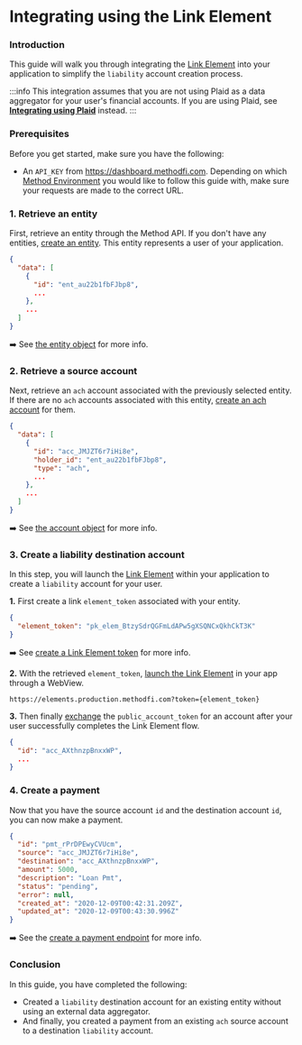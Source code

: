
# Integrating using the Link Element

### Introduction
This guide will walk you through integrating the [Link Element](/docs/api/elements/link/intro) into your application to simplify the `liability` account creation process.

:::info
This integration assumes that you are not using Plaid as a data aggregator for your user's financial accounts. If you are using Plaid, see [**Integrating using Plaid**](/docs/guides/integrations/using-plaid) instead.
:::

### Prerequisites
Before you get started, make sure you have the following:

- An `API_KEY` from https://dashboard.methodfi.com. Depending on which [Method Environment](/docs/api/environments) you would like to follow this guide with, make sure your requests are made to the correct URL.

### 1. Retrieve an entity
First, retrieve an entity through the Method API. If you don't have any entities, [create an entity](/docs/api/core/entities/create-individual). This entity represents a user of your application.


<EntitiesList />

```json
{
  "data": [
    {
      "id": "ent_au22b1fbFJbp8",
      ...
    },
    ...
  ]
}
```

➡️ See [the entity object](/docs/api/core/entities/object) for more info.

### 2. Retrieve a source account
Next, retrieve an `ach` account associated with the previously selected entity. If there are no `ach` accounts associated with this entity, [create an ach account](/docs/api/core/accounts/create) for them.

<AccountsList />

```json
{
  "data": [
    {
      "id": "acc_JMJZT6r7iHi8e",
      "holder_id": "ent_au22b1fbFJbp8",
      "type": "ach",
      ...
    },
    ...
  ]
}
```

➡️ See [the account object](/docs/api/core/accounts/object) for more info.

### 3. Create a liability destination account
In this step, you will launch the [Link Element](/docs/api/elements/link/intro) within your application to create a `liability` account for your user.

**1.** First create a link `element_token` associated with your entity.

<ElementsCreateLinkToken2 />

```json
{
  "element_token": "pk_elem_BtzySdrQGFmLdAPw5gXSQNCxQkhCkT3K"
}
```

➡️ See [create a Link Element token](/docs/api/elements/link/implementation/create-token) for more info.

**2.** With the retrieved `element_token`, [launch the Link Element](/docs/api/elements/link/implementation/launch-link) in your app through a WebView.
```
https://elements.production.methodfi.com?token={element_token}
```

**3.** Then finally [exchange](/docs/api/elements/link/implementation/exchange-public-accounts) the `public_account_token` for an account after your user successfully completes the Link Element flow.

<ElementsExchangePublicAccountToken />

```json
{
  "id": "acc_AXthnzpBnxxWP",
  ...
}
```


### 4. Create a payment

Now that you have the source account `id` and the destination account `id`, you can now make a payment.

<PaymentsCreate />

```json
{
  "id": "pmt_rPrDPEwyCVUcm",
  "source": "acc_JMJZT6r7iHi8e",
  "destination": "acc_AXthnzpBnxxWP",
  "amount": 5000,
  "description": "Loan Pmt",
  "status": "pending",
  "error": null,
  "created_at": "2020-12-09T00:42:31.209Z",
  "updated_at": "2020-12-09T00:43:30.996Z"
}
```

➡️  See the [create a payment endpoint](/docs/api/core/payments/create) for more info.


### Conclusion
In this guide, you have completed the following:
- Created a `liability` destination account for an existing entity without using an external data aggregator.
- And finally, you created a payment from an existing `ach` source account to a destination `liability` account.

